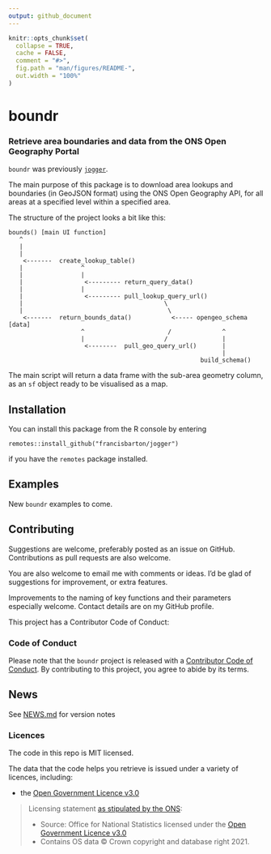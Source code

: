 ```yaml
---
output: github_document
---
```


<!-- README.md is generated from README.Rmd. Please edit that file -->

```r
knitr::opts_chunk$set(
  collapse = TRUE,
  cache = FALSE,
  comment = "#>",
  fig.path = "man/figures/README-",
  out.width = "100%"
)


```


# boundr

<!-- badges: start -->
<!-- badges: end -->

### Retrieve area boundaries and data from the ONS Open Geography Portal

`boundr` was previously [`jogger`](https://github.com/francisbarton/jogger).

The main purpose of this package is to download area lookups and boundaries
  (in GeoJSON format) using the ONS Open Geography API, for all areas at a
  specified level within a specified area.
  
The structure of the project looks a bit like this:

```
bounds() [main UI function]
   ^
   |
   |
    <-------  create_lookup_table()
   |                ^
   |                |
   |                 <--------- return_query_data()
   |                |
   |                 <--------- pull_lookup_query_url() 
   |                                       \
   |                                        \
    <-------  return_bounds_data()           <----- opengeo_schema [data]
                    ^                       /              ^
                    |                      /               |
                     <--------  pull_geo_query_url()       |
                                                           |
                                                     build_schema()
```


The main script will return a data frame with the sub-area geometry column,
  as an `sf` object ready to be visualised as a map.


## Installation

You can install this package from the R console by entering

```
remotes::install_github("francisbarton/jogger")
```
if you have the `remotes` package installed.


## Examples

New `boundr` examples to come.


## Contributing

Suggestions are welcome, preferably posted as an issue on GitHub.
Contributions as pull requests are also welcome.

You are also welcome to email me with comments or ideas.
I'd be glad of suggestions for improvement, or extra features.

Improvements to the naming of key functions and their parameters especially welcome.
Contact details are on my GitHub profile.

This project has a Contributor Code of Conduct:

### Code of Conduct

Please note that the `boundr` project is released with a [Contributor Code of Conduct](https://contributor-covenant.org/version/2/0/CODE_OF_CONDUCT.html). By contributing to this project, you agree to abide by its terms.


## News

See [NEWS.md](NEWS.md) for version notes

### Licences

The code in this repo is MIT licensed.

The data that the code helps you retrieve is issued under a variety of licences,
including:

* the [Open Government Licence v3.0][ogl3]


> Licensing statement [as stipulated by the ONS][ons-licence]:
> 
> * Source: Office for National Statistics licensed under the [Open Government Licence v3.0][ogl3]
> * Contains OS data © Crown copyright and database right 2021.


[ogl3]: https://www.nationalarchives.gov.uk/doc/open-government-licence/version/3/
[ons-licence]: https://www.ons.gov.uk/methodology/geography/licences

